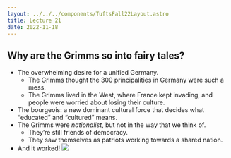 ```yaml
---
layout: ../../../components/TuftsFall22Layout.astro
title: Lecture 21
date: 2022-11-18
---
```


## Why are the Grimms so into fairy tales?

- The overwhelming desire for a unified Germany.
	- The Grimms thought the 300 principalities in Germany were such a mess. 
	- The Grimms lived in the West, where France kept invading, and people were worried about losing their culture.  
- The bourgeois: a new dominant cultural force that decides what “educated” and “cultured” means. 
- The Grimms were *nationalist*, but not in the way that we think of. 
	- They’re still friends of democracy. 
	- They saw themselves as patriots working towards a shared nation. 
- And it worked! ![](https://share.cleanshot.com/7GBghU/download)